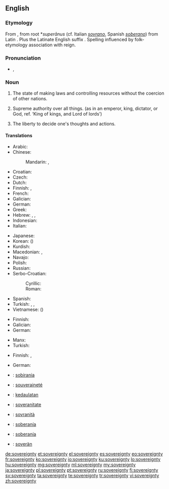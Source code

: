 ==English==
{{wikipedia|sovereignty}}

===Etymology===
From {{etyl|fro}} {{term|soverain|lang=la}}, from {{etyl|VL.}} root *''superānus'' (cf. Italian ''[[sovrano]]'', Spanish ''[[soberano]]'') from Latin {{term|super||above|lang=la}}. Plus the Latinate English suffix {{term|-ity|-ty|lang=en}}. Spelling influenced by folk-etymology association with reign.

===Pronunciation===
* {{a|UK}} {{IPA|/ˈsɒv.ɹən.ti/|/ˈsɒv.ɹɪn.ti}}, {{X-SAMPA|/"sQv.r\@n.ti/|/"sQv.rIn.ti/}}

===Noun===
{{en-noun|sovereignties|-}}

# {{context|of a nation}} The state of making laws and controlling resources without the coercion of other nations.
# {{context|of a ruler}} Supreme authority over all things. (as in an emperor, king, dictator, or God, ref. ‘King of kings, and Lord of lords’)
# {{context|of self}} The liberty to decide one's thoughts and actions.

====Translations====
{{trans-top|of a nation: the state of making laws and controlling resources without the coercion of other nations.}}
* Arabic: {{t|ar|سيادة|f|tr=siyaada|sc=Arab}}
* Chinese:
*: Mandarin: {{t-|cmn|主權|sc=Hani}}, {{t-|cmn|主权|tr=zhǔquán|sc=Hani}}
* Croatian: {{t-|hr|suverenitet|m}}
* Czech: {{t-|cs|svrchovanost|f}}
* Dutch: {{t-|nl|soevereiniteit|f}}
* Finnish: {{t-|fi|suvereenisuus}}, {{t+|fi|suvereniteetti}}
* French: {{t+|fr|souveraineté|f}}
* Galician: {{t|gl|soberanía|f}}
* German: {{t+|de|Souveränität|f}}
* Greek: {{t|el|κυριαρχία|f|tr=kiriarhia|sc=Grek}}
* Hebrew: {{t|he|ריבונות|tr=sovereignty}}, {{t|he|ריבון|m|tr=sovereign}}, {{t|he|ריבונית|f|tr=sovereign}}
* Indonesian: {{t|id|kedaulatan|xs=Indonesian}}
* Italian: {{t-|it|sovranità|f}}
{{trans-mid}}
* Japanese: {{t+|ja|主権|tr=しゅけん, shuken|sc=Jpan}}
* Korean: {{t|ko|주권|tr=jugwon|sc=Kore}} ({{t|ko|主權|sc=Kore}})
* Kurdish: {{ku-Arab|[[فه‌رمان ڕه‌وایی]]}}
* Macedonian: {{t|mk|сувереност|f|tr=suvérenost}}, {{t-|mk|суверенитет|m|tr=suverenitét}}
* Navajo: {{tø|nv|akʼídádéestʼį́į́ʼ}}
* Polish: {{t|pl|suwerenność|f}}
* Russian: {{t|ru|суверенитет|m|tr=suverenitét|sc=Cyrl}}
* Serbo-Croatian:
*: Cyrillic: {{t|sh|суверенитет|m}}
*: Roman: {{t|sh|suverenitet|m}}
* Spanish: {{t+|es|soberanía|f}}
* Turkish: {{t|tr|egemenlik}}, {{t|tr|hükümranlık}}, {{t|tr|hakimiyet|alt=hâkimiyet}}
* Vietnamese: {{t|vi|chủ quyền}} ({{t|vi|主權}})
{{trans-bottom}}

{{trans-top|of ruler or God: supreme authority over all things}}
* Finnish: {{t-|fi|yksinvaltius}}
* Galician: {{t|gl|soberanía|f}}
* German: {{t+|de|Souveränität|f}}
{{trans-mid}}
* Manx: {{t|gv|ard-reeriaght|f}}
* Turkish: {{t|tr|mutlak güç}}
{{trans-bottom}}

{{trans-top|of self: the liberty to decide one's thoughts and actions}}
* Finnish: {{t|fi|yksilönvapaus}}, {{t+|fi|suvereniteetti}}
{{trans-mid}}
* German: {{t+|de|Souveränität|f}}
{{trans-bottom}}

{{checktrans-top}}
* {{ttbc|ca}}: [[sobirania]] {{f}}
* {{ttbc|fr}}: [[souveraineté]] {{f}}
* {{ttbc|id}}: [[daulat|kedaulatan]]
* {{ttbc|ia}}: [[soveranitate]]
* {{ttbc|it}}: [[sovranità]] {{f}}
{{trans-mid}}
* {{ttbc|es}}: [[soberanía]] {{f}}
* {{ttbc|pt}}: [[soberanía]] {{f}}
* {{ttbc|vo}}: [[soverän]]
{{trans-bottom}}

[[de:sovereignty]]
[[et:sovereignty]]
[[el:sovereignty]]
[[es:sovereignty]]
[[eo:sovereignty]]
[[fr:sovereignty]]
[[ko:sovereignty]]
[[io:sovereignty]]
[[ku:sovereignty]]
[[lo:sovereignty]]
[[hu:sovereignty]]
[[mg:sovereignty]]
[[ml:sovereignty]]
[[my:sovereignty]]
[[ja:sovereignty]]
[[pl:sovereignty]]
[[pt:sovereignty]]
[[ru:sovereignty]]
[[fi:sovereignty]]
[[sv:sovereignty]]
[[ta:sovereignty]]
[[te:sovereignty]]
[[tr:sovereignty]]
[[vi:sovereignty]]
[[zh:sovereignty]]